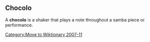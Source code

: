 [[Category:Move to Wiktionary 2007-11]]
== Chocolo ==



A '''chocolo''' is a shaker that plays a note throughout a samba piece or performance.
